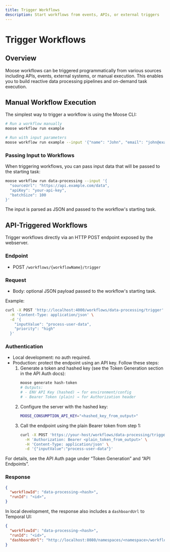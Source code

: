 ```yaml
---
title: Trigger Workflows
description: Start workflows from events, APIs, or external triggers
---
```



# Trigger Workflows

<LanguageSwitcher />

## Overview

Moose workflows can be triggered programmatically from various sources including APIs, events, external systems, or manual execution. This enables you to build reactive data processing pipelines and on-demand task execution.

## Manual Workflow Execution

The simplest way to trigger a workflow is using the Moose CLI:

```bash filename="Terminal" copy
# Run a workflow manually
moose workflow run example

# Run with input parameters
moose workflow run example --input '{"name": "John", "email": "john@example.com"}'
```

### Passing Input to Workflows

When triggering workflows, you can pass input data that will be passed to the starting task:

```bash filename="Terminal" copy
moose workflow run data-processing --input '{
  "sourceUrl": "https://api.example.com/data",
  "apiKey": "your-api-key",
  "batchSize": 100
}'
```

The input is parsed as JSON and passed to the workflow's starting task.

## API-Triggered Workflows

Trigger workflows directly via an HTTP POST endpoint exposed by the webserver.

### Endpoint

- POST `/workflows/{workflowName}/trigger`

### Request

- Body: optional JSON payload passed to the workflow's starting task.

Example:

```bash filename="Terminal" copy
curl -X POST 'http://localhost:4000/workflows/data-processing/trigger' \
  -H 'Content-Type: application/json' \
  -d '{
    "inputValue": "process-user-data",
    "priority": "high"
  }'
```

### Authentication

- Local development: no auth required.
- Production: protect the endpoint using an API key. Follow these steps:
  1. Generate a token and hashed key (see the Token Generation section in the API Auth docs):
     ```bash filename="Terminal" copy
     moose generate hash-token
     # Outputs:
     # - ENV API Key (hashed) → for environment/config
     # - Bearer Token (plain) → for Authorization header
     ```
  2. Configure the server with the hashed key:
     ```bash copy
     MOOSE_CONSUMPTION_API_KEY="<hashed_key_from_output>"
     ```
  3. Call the endpoint using the plain Bearer token from step 1:
     ```bash filename="Terminal" copy
     curl -X POST 'https://your-host/workflows/data-processing/trigger' \
       -H 'Authorization: Bearer <plain_token_from_output>' \
       -H 'Content-Type: application/json' \
       -d '{"inputValue":"process-user-data"}'
     ```

For details, see the API Auth page under “Token Generation” and “API Endpoints”.

### Response

```json filename="Response"
{
  "workflowId": "data-processing-<hash>",
  "runId": "<id>",
}
```

In local development, the response also includes a `dashboardUrl` to Temporal UI:

```json filename="Response (dev)"
{
  "workflowId": "data-processing-<hash>",
  "runId": "<id>",
  "dashboardUrl": "http://localhost:8080/namespaces/<namespace>/workflows/data-processing-<hash>/<runId>/history"
}
```
